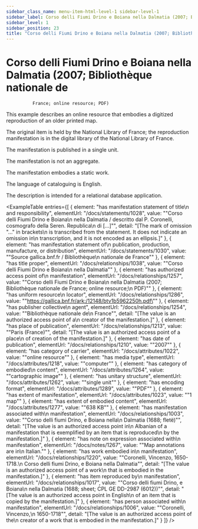 ```yaml
---
sidebar_class_name: menu-item-html-level-1 sidebar-level-1
sidebar_label: Corso delli Fiumi Drino e Boiana nella Dalmatia (2007; Bibliothèque nationale de France; online resource; PDF)
sidebar_level: 1
sidebar_position: 23
title: "Corso delli Fiumi Drino e Boiana nella Dalmatia (2007; Bibliothèque nationale de\n              France; online resource; PDF)"
---
```


# Corso delli Fiumi Drino e Boiana nella Dalmatia (2007; Bibliothèque nationale de
              France; online resource; PDF)

This example describes an online resource that embodies a digitized reproduction of
              an older printed map.

The original item is held by the National Library of France; the reproduction
              manifestation is in the digital library of the National Library of France.

The manifestation is published in a single unit.

The manifestation is not an aggregate.

The manifestation embodies a static work.

The language of cataloguing is English.

The description is intended for a relational database application.

<ExampleTable
  entries={[
    {
      element: "has manifestation statement of title\n                      and responsibility",
      elementUrl: "/docs/statements/1028",
      value: "\"Corso delli Fiumi Drino e Boiana\n                    nella Dalmatia / descritto dal P. Coronelli, cosmografo della Seren. Republica\n                    di [...]\"",
      detail: "[The mark of omission \"...\" in brackets\n                      is transcribed from the statement. It does not indicate an omission in\n                      transcription, and it is not encoded as an ellipsis.]"
    },
    {
      element: "has manifestation statement of\n                    publication, production, manufacture, or distribution",
      elementUrl: "/docs/statements/1030",
      value: "\"Source gallica.bnf.fr / Bibliothèque\n                  nationale de France\""
    },
    {
      element: "has title proper",
      elementUrl: "/docs/relationships/1038",
      value: "\"Corso delli Fiumi Drino e Boiana\n                  nella Dalmatia\""
    },
    {
      element: "has authorized access point of\n                    manifestation",
      elementUrl: "/docs/relationships/1257",
      value: "\"Corso delli Fiumi Drino e Boiana\n                  nella Dalmatia (2007; Bibliothèque nationale de France; online resource;\n                  PDF)\""
    },
    {
      element: "has uniform resource\n                  locator",
      elementUrl: "/docs/relationships/1286",
      value: "\"https://gallica.bnf.fr/ark:/12148/btv1b5962250h.pdf\""
    },
    {
      element: "has publisher collective\n                    agent",
      elementUrl: "/docs/relationships/1254",
      value: "\"Bibliothèque nationale de\n                    France\"",
      detail: "[The value is an authorized access point of a\n                      creator of the manifestation.]"
    },
    {
      element: "has place of publication",
      elementUrl: "/docs/relationships/1213",
      value: "\"Paris (France)\"",
      detail: "[The value is an authorized access point of a place\n                      of creation of the manifestation.]"
    },
    {
      element: "has date of publication",
      elementUrl: "/docs/relationships/1210",
      value: "\"2007\""
    },
    {
      element: "has category of carrier",
      elementUrl: "/docs/attributes/1022",
      value: "\"online resource\""
    },
    {
      element: "has media type",
      elementUrl: "/docs/attributes/1218",
      value: "\"computer\""
    },
    {
      element: "has category of embodied\n                  content",
      elementUrl: "/docs/attributes/1264",
      value: "\"cartographic image\""
    },
    {
      element: "has unitary structure",
      elementUrl: "/docs/attributes/1262",
      value: "\"single unit\""
    },
    {
      element: "has encoding format",
      elementUrl: "/docs/attributes/1289",
      value: "\"PDF\""
    },
    {
      element: "has extent of manifestation",
      elementUrl: "/docs/attributes/1023",
      value: "\"1 map\""
    },
    {
      element: "has extent of embodied content",
      elementUrl: "/docs/attributes/1277",
      value: "\"638 KB\""
    },
    {
      element: "has manifestation associated with\n                      manifestation",
      elementUrl: "/docs/relationships/1003",
      value: "\"Corso delli fiumi Drino, e Boiana nella\n                      Dalmatia (1688; fletë)\"",
      detail: "[The value is an authorized access point in\n                      Albanian of a manifestation that is exemplified by an item that is reproduced\n                      by the manifestation.]"
    },
    {
      element: "has note on expression associated with\n                    manifestation",
      elementUrl: "/docs/notes/1267",
      value: "\"Map annotations are in\n                  Italian.\""
    },
    {
      element: "has work embodied in\n                      manifestation",
      elementUrl: "/docs/relationships/1220",
      value: "\"Coronelli, Vincenzo, 1650-1718.\n                    Corso delli fiumi Drino, e Boiana nella Dalmatia\"",
      detail: "[The value is an authorized access point of a work\n                      that is embodied in the manifestation.]"
    },
    {
      element: "has item reproduced by\n                      manifestation",
      elementUrl: "/docs/relationships/1017",
      value: "\"Corso delli fiumi Drino, e Boiana\n                    nella Dalmatia (1688; sheet; CPL GE DD-2987 (6012))\"",
      detail: "[The value is an authorized access point in English\n                      of an item that is copied by the manifestation.]"
    },
    {
      element: "has person associated with\n                      manifestation",
      elementUrl: "/docs/relationships/1006",
      value: "\"Coronelli, Vincenzo,\n                    1650-1718\"",
      detail: "[The value is an authorized access point of the\n                      creator of a work that is embodied in the manifestation.]"
    }
  ]}
/>
